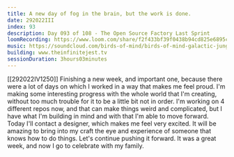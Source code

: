 ```yaml
---
title: A new day of fog in the brain, but the work is done.
date: 292022III
index: 93
description: Day 093 of 108 - The Open Source Factory Last Sprint
loomRecording: https://www.loom.com/share/f2f433bf39f0438b94cd825e6895cc67
music: https://soundcloud.com/birds-of-mind/birds-of-mind-galactic-jungle-all-your-friends-burning-man-2017
building: www.theinfinitejest.tv
sessionDuration: 3hours03minutes
---
```


[[292022IV1250]]
Finishing a new week, and important one, because there were a lot of days on which I worked in a way that makes me feel proud. I'm making some interesting progress with the whole world that I'm creating, without too much trouble for it to be a little bit not in order. I'm working on 4 different repos now, and that can make things weird and complicated, but I have what I'm building in mind and with that I'm able to move forward. Today I'll contact a designer, which makes me feel very excited. It will be amazing to bring into my craft the eye and experience of someone that knows how to do things. Let's continue pushing it forward. It was a great week, and now I go to celebrate with my family.
